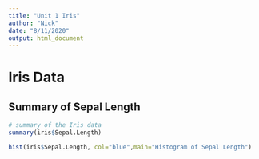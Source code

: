 ```yaml
---
title: "Unit 1 Iris"
author: "Nick"
date: "8/11/2020"
output: html_document
---
```


# Iris Data
## Summary of Sepal Length

```r
# summary of the Iris data
summary(iris$Sepal.Length)

```

```r
hist(iris$Sepal.Length, col="blue",main="Histogram of Sepal Length")
```